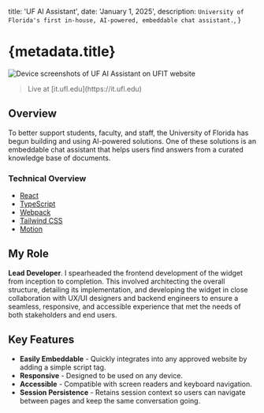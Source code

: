 
  title: 'UF AI Assistant',
  date: 'January 1, 2025',
  description: `University of Florida's first in-house, AI-powered, embeddable chat assistant.`,
}

# {metadata.title}

<div className={cn('mx-0 px-0 md:-mx-24 md:px-4')}>
  <Image
    src={UfAiAssistant}
    alt='Device screenshots of UF AI Assistant on UFIT website'
  />
</div>

<blockquote
  className={cn('[&_*]:before:content-none [&_*]:after:content-none')}
>
  <Subheading>Live at [it.ufl.edu](https://it.ufl.edu)</Subheading>
</blockquote>

## Overview

To better support students, faculty, and staff, the University of Florida has begun building and using AI-powered solutions. One of these solutions is an embeddable chat assistant that helps users find answers from a curated knowledge base of documents.

### Technical Overview

- [React](https://react.dev)
- [TypeScript](https://www.typescriptlang.org)
- [Webpack](https://webpack.js.org)
- [Tailwind CSS](https://tailwindcss.com)
- [Motion](https://motion.dev)

## My Role

**Lead Developer**. I spearheaded the frontend development of the widget from inception to completion. This involved architecting the overall structure, detailing its implementation, and developing the widget in close collaboration with UX/UI designers and backend engineers to ensure a seamless, responsive, and accessible experience that met the needs of both stakeholders and end users.

## Key Features

- **Easily Embeddable** - Quickly integrates into any approved website by adding a simple script tag.
- **Responsive** - Designed to be used on any device.
- **Accessible** - Compatible with screen readers and keyboard navigation.
- **Session Persistence** - Retains session context so users can navigate between pages and keep the same conversation going.
